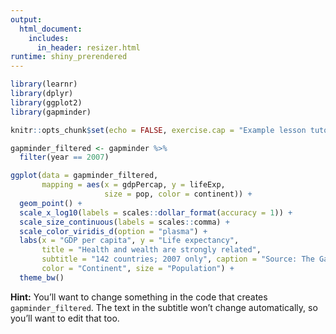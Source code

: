 ```yaml
---
output: 
  html_document:
    includes:
      in_header: resizer.html
runtime: shiny_prerendered
---
```


```r
library(learnr)
library(dplyr)
library(ggplot2)
library(gapminder)

knitr::opts_chunk$set(echo = FALSE, exercise.cap = "Example lesson tutorial")
```


```r
gapminder_filtered <- gapminder %>% 
  filter(year == 2007)

ggplot(data = gapminder_filtered,
       mapping = aes(x = gdpPercap, y = lifeExp, 
                     size = pop, color = continent)) +
  geom_point() + 
  scale_x_log10(labels = scales::dollar_format(accuracy = 1)) +
  scale_size_continuous(labels = scales::comma) +
  scale_color_viridis_d(option = "plasma") +
  labs(x = "GDP per capita", y = "Life expectancy",
       title = "Health and wealth are strongly related",
       subtitle = "142 countries; 2007 only", caption = "Source: The Gapminder Project",
       color = "Continent", size = "Population") +
  theme_bw()
```

<div id="00-example-hint">
**Hint:** You'll want to change something in the code that creates `gapminder_filtered`. The text in the subtitle won't change automatically, so you'll want to edit that too.
</div>

<div data-iframe-height></div>

